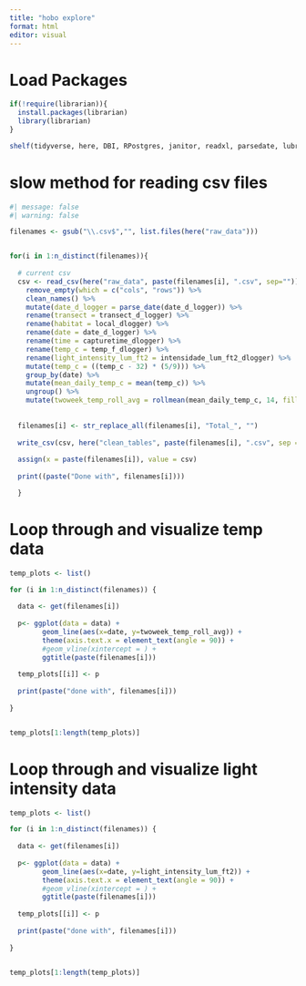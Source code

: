 ```yaml
---
title: "hobo explore"
format: html
editor: visual
---
```


# Load Packages

```r

if(!require(librarian)){
  install.packages(librarian)
  library(librarian)
}

shelf(tidyverse, here, DBI, RPostgres, janitor, readxl, parsedate, lubridate, zoo)

```

# slow method for reading csv files

```r
#| message: false
#| warning: false

filenames <- gsub("\\.csv$","", list.files(here("raw_data")))


for(i in 1:n_distinct(filenames)){
  
  # current csv
  csv <- read_csv(here("raw_data", paste(filenames[i], ".csv", sep="")), skip = 1) %>% 
    remove_empty(which = c("cols", "rows")) %>% 
    clean_names() %>% 
    mutate(date_d_logger = parse_date(date_d_logger)) %>% 
    rename(transect = transect_d_logger) %>% 
    rename(habitat = local_dlogger) %>% 
    rename(date = date_d_logger) %>% 
    rename(time = capturetime_dlogger) %>% 
    rename(temp_c = temp_f_dlogger) %>% 
    rename(light_intensity_lum_ft2 = intensidade_lum_ft2_dlogger) %>% 
    mutate(temp_c = ((temp_c - 32) * (5/9))) %>% 
    group_by(date) %>% 
    mutate(mean_daily_temp_c = mean(temp_c)) %>% 
    ungroup() %>% 
    mutate(twoweek_temp_roll_avg = rollmean(mean_daily_temp_c, 14, fill = list(NA, NULL, NA), align = "right"))
  
  
  filenames[i] <- str_replace_all(filenames[i], "Total_", "")
  
  write_csv(csv, here("clean_tables", paste(filenames[i], ".csv", sep = "")))         
  
  assign(x = paste(filenames[i]), value = csv) 
  
  print((paste("Done with", filenames[i])))

  }

```

# Loop through and visualize temp data

```r

temp_plots <- list()

for (i in 1:n_distinct(filenames)) {
  
  data <- get(filenames[i])
  
  p<- ggplot(data = data) +
        geom_line(aes(x=date, y=twoweek_temp_roll_avg)) +
        theme(axis.text.x = element_text(angle = 90)) +
        #geom_vline(xintercept = ) +
        ggtitle(paste(filenames[i]))
  
  temp_plots[[i]] <- p
  
  print(paste("done with", filenames[i]))
  
}


temp_plots[1:length(temp_plots)]
```

# Loop through and visualize light intensity data

```r

temp_plots <- list()

for (i in 1:n_distinct(filenames)) {
  
  data <- get(filenames[i])
  
  p<- ggplot(data = data) +
        geom_line(aes(x=date, y=light_intensity_lum_ft2)) +
        theme(axis.text.x = element_text(angle = 90)) +
        #geom_vline(xintercept = ) +
        ggtitle(paste(filenames[i]))
  
  temp_plots[[i]] <- p
  
  print(paste("done with", filenames[i]))
  
}


temp_plots[1:length(temp_plots)]

```
